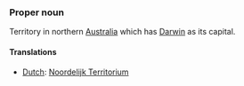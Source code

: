 ===Proper noun===
Territory in northern [[Australia]] which has [[Darwin]] as its capital.

====Translations====
*[[Dutch]]: [[Noordelijk Territorium]]